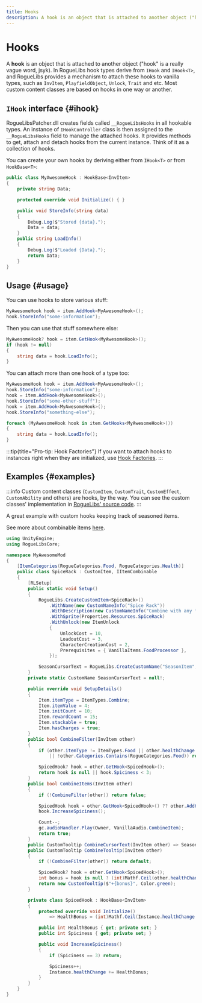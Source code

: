 ```yaml
---
title: Hooks
description: A hook is an object that is attached to another object ("hook" is a really vague word, jsyk). In RogueLibs hook types derive from IHook and IHook<T>, and RogueLibs provides a mechanism to attach these hooks to vanilla types, such as InvItem, PlayfieldObject, Unlock, Trait and etc. Most custom content classes are based on hooks in one way or another.
---
```


# Hooks

A **hook** is an object that is attached to another object ("hook" is a really vague word, jsyk). In RogueLibs hook types derive from `IHook` and `IHook<T>`, and RogueLibs provides a mechanism to attach these hooks to vanilla types, such as `InvItem`, `PlayfieldObject`, `Unlock`, `Trait` and etc. Most custom content classes are based on hooks in one way or another.

## `IHook` interface {#ihook}

RogueLibsPatcher.dll creates fields called `__RogueLibsHooks` in all hookable types. An instance of `IHookController` class is then assigned to the `__RogueLibsHooks` field to manage the attached hooks. It provides methods to get, attach and detach hooks from the current instance. Think of it as a collection of hooks.

You can create your own hooks by deriving either from `IHook<T>` or from `HookBase<T>`:

```csharp title="/MyAwesomeProject/MyAwesomeHook.cs"
public class MyAwesomeHook : HookBase<InvItem>
{
    private string Data;

    protected override void Initialize() { }

    public void StoreInfo(string data)
    {
        Debug.Log($"Stored {data}.");
        Data = data;
    }
    public string LoadInfo()
    {
        Debug.Log($"Loaded {Data}.");
        return Data;
    }
}
```

## Usage {#usage}

You can use hooks to store various stuff:

```csharp title="/MyAwesomeProject/MyAwesomeHook.cs"
MyAwesomeHook hook = item.AddHook<MyAwesomeHook>();
hook.StoreInfo("some-information");
```

Then you can use that stuff somewhere else:

```csharp title="/MyAwesomeProject/MyAwesomeHook.cs"
MyAwesomeHook? hook = item.GetHook<MyAwesomeHook>();
if (hook != null)
{
    string data = hook.LoadInfo();
}
```

You can attach more than one hook of a type too:

```csharp title="/MyAwesomeProject/MyAwesomeHook.cs"
MyAwesomeHook hook = item.AddHook<MyAwesomeHook>();
hook.StoreInfo("some-information");
hook = item.AddHook<MyAwesomeHook>();
hook.StoreInfo("some-other-stuff");
hook = item.AddHook<MyAwesomeHook>();
hook.StoreInfo("something-else");
```

```csharp title="/MyAwesomeProject/MyAwesomeHook.cs"
foreach (MyAwesomeHook hook in item.GetHooks<MyAwesomeHook>())
{
    string data = hook.LoadInfo();
}
```

:::tip{title="Pro-tip: Hook Factories"}
If you want to attach hooks to instances right when they are initialized, use [Hook Factories](./hook-factories).
:::

## Examples {#examples}

:::info
Custom content classes (`CustomItem`, `CustomTrait`, `CustomEffect`, `CustomAbility` and others) are hooks, by the way. You can see the custom classes' implementation in [RogueLibs' source code](https://github.com/Chasmical/RogueLibs/tree/main/RogueLibsCore/Hooks).
:::

<Tabs>
<TabItem value="Spice Rack">

A great example with custom hooks keeping track of seasoned items.

See more about combinable items [here](../custom-items/combinable-items).

```csharp title="/MyAwesomeProject/SpiceRack.cs"
using UnityEngine;
using RogueLibsCore;

namespace MyAwesomeMod
{
    [ItemCategories(RogueCategories.Food, RogueCategories.Health)]
    public class SpiceRack : CustomItem, IItemCombinable
    {
        [RLSetup]
        public static void Setup()
        {
            RogueLibs.CreateCustomItem<SpiceRack>()
                .WithName(new CustomNameInfo("Spice Rack"))
                .WithDescription(new CustomNameInfo("Combine with any food item to increase its healing properties."))
                .WithSprite(Properties.Resources.SpiceRack)
                .WithUnlock(new ItemUnlock
                {
                    UnlockCost = 10,
                    LoadoutCost = 3,
                    CharacterCreationCost = 2,
                    Prerequisites = { VanillaItems.FoodProcessor },
                });

            SeasonCursorText = RogueLibs.CreateCustomName("SeasonItem", NameTypes.Interface, new CustomNameInfo("Season"));
        }
        private static CustomName SeasonCursorText = null!;

        public override void SetupDetails()
        {
            Item.itemType = ItemTypes.Combine;
            Item.itemValue = 4;
            Item.initCount = 10;
            Item.rewardCount = 15;
            Item.stackable = true;
            Item.hasCharges = true;
        }
        public bool CombineFilter(InvItem other)
        {
            if (other.itemType != ItemTypes.Food || other.healthChange == 0
                || !other.Categories.Contains(RogueCategories.Food)) return false;

            SpicedHook? hook = other.GetHook<SpicedHook>();
            return hook is null || hook.Spiciness < 3;
        }
        public bool CombineItems(InvItem other)
        {
            if (!CombineFilter(other)) return false;

            SpicedHook hook = other.GetHook<SpicedHook>() ?? other.AddHook<SpicedHook>();
            hook.IncreaseSpiciness();

            Count--;
            gc.audioHandler.Play(Owner, VanillaAudio.CombineItem);
            return true;
        }
        public CustomTooltip CombineCursorText(InvItem other) => SeasonCursorText;
        public CustomTooltip CombineTooltip(InvItem other)
        {
            if (!CombineFilter(other)) return default;

            SpicedHook? hook = other.GetHook<SpicedHook>();
            int bonus = hook is null ? (int)Mathf.Ceil(other.healthChange / 4f) : hook.HealthBonus;
            return new CustomTooltip($"+{bonus}", Color.green);
        }

        private class SpicedHook : HookBase<InvItem>
        {
            protected override void Initialize()
                => HealthBonus = (int)Mathf.Ceil(Instance.healthChange / 4f);

            public int HealthBonus { get; private set; }
            public int Spiciness { get; private set; }

            public void IncreaseSpiciness()
            {
                if (Spiciness == 3) return;

                Spiciness++;
                Instance.healthChange += HealthBonus;
            }
        }
    }
}
```

</TabItem>
</Tabs>
